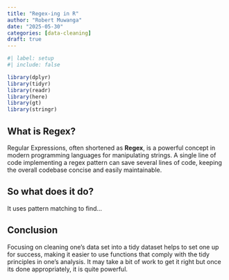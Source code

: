 ```yaml
---
title: "Regex-ing in R"
author: "Robert Muwanga"
date: "2025-05-30"
categories: [data-cleaning]
draft: true
---
```


```r
#| label: setup
#| include: false

library(dplyr)
library(tidyr)
library(readr)
library(here)
library(gt)
library(stringr)


```

## What is Regex?

Regular Expressions, often shortened as **Regex**, is a powerful concept in modern programming languages for manipulating strings. A single line of code implementing a regex pattern can save several lines of code, keeping the overall codebase concise and easily maintainable.

## So what does it do?

It uses pattern matching to find...

## Conclusion

Focusing on cleaning one's data set into a tidy dataset helps to set one up for success, making it easier to use functions that comply with the tidy principles in one's analysis. It may take a bit of work to get it right but once its done appropriately, it is quite powerful.
